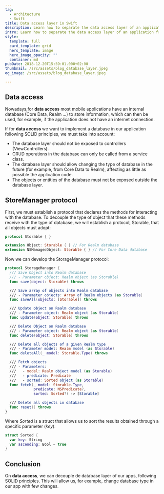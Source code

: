 ```yaml
---
tag:
  - Architecture
  - Swift
title: Data access layer in Swift
description: Learn how to separate the data access layer of an application from the rest of the components, so that you can change its type without the need for major code changes.
intro: Learn how to separate the data access layer of an application from the rest of the components.
style:
  template: full
  card_template: grid
  hero_template: image
  hero_image_opacity: ""
  container: md
pubDate: 2018-12-20T15:59:01.000+02:00
thumbnail: /src/assets/blog_database_layer.jpeg
og_image: /src/assets/blog_database_layer.jpeg

---
```


## Data access
Nowadays,for **data access** most mobile applications have an internal database (Core Data, Realm …) to store information, which can then be used, for example, if the application does not have an internet connection.



If for **data access** we want to implement a database in our application following SOLID principles, we must take into account:

* The database layer should not be exposed to controllers (ViewControllers).
* CRUD operations in the database can only be called from a service class.
* The database layer should allow changing the type of database in the future (for example, from Core Data to Realm), affecting as little as possible the application code.
* The objects or entities of the database must not be exposed outside the database layer.

## StoreManager protocol

First, we must establish a protocol that declares the methods for interacting with the database. To decouple the type of object that these methods receive with the type of database, we will establish a protocol, Storable, that all objects must adopt:

```swift
protocol Storable { }

extension Object: Storable { } // For Realm database
extension NSManagedObject: Storable { } // For Core Data database
```

Now we can develop the StorageManager protocol:

```swift
protocol StorageManager {
  /// Save Object into Realm database
  /// - Parameter object: Realm object (as Storable)
  func save(object: Storable) throws

  /// Save array of objects into Realm database
  /// - Parameter objects: Array of Realm objects (as Storable)
  func saveAll(objects: [Storable]) throws

  /// Update object on Realm database
  /// - Parameter object: Realm object (as Storable)
  func update(object: Storable) throws

  /// Delete Object on Realm database
  /// - Parameter object: Realm object (as Storable)
  func delete(object: Storable) throws

  /// Delete all objects of a given Realm type
  /// - Parameter model: Realm model (as Storable)
  func deleteAll(_ model: Storable.Type) throws

  /// Fetch objects
  /// - Parameters:
  ///   - model: Realm object model (as Storable)
  ///   - predicate: Predicate
  ///   - sorted: Sorted object (as Storable)
  func fetch(_ model: Storable.Type,
             predicate: NSPredicate?,
             sorted: Sorted?) -> [Storable]

  /// Delete all objects in database
  func reset() throws
}
```

Where *Sorted* is a struct that allows us to sort the results obtained through a specific parameter (*key*):

```swift
struct Sorted {
  var key: String
  var ascending: Bool = true
}
```



## Conclusion

On **data access**, we can decouple de database layer of our apps, following SOLID principles. This will allow us, for example, change database type in our app with few changes.